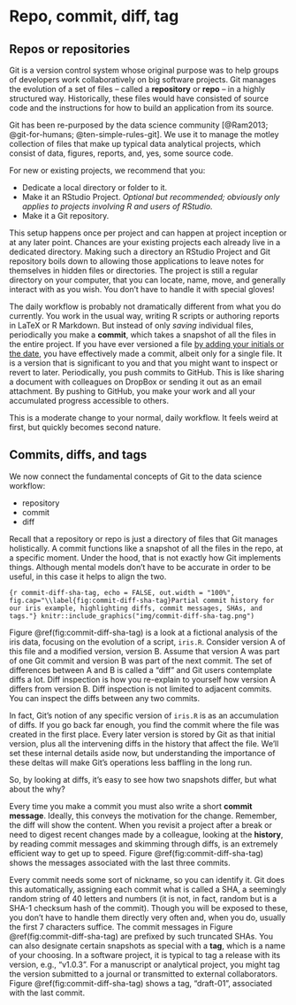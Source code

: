 # Repo, commit, diff, tag {#git-basics}

## Repos or repositories

Git is a version control system whose original purpose was to help groups of
developers work collaboratively on big software projects. Git manages the
evolution of a set of files -- called a __repository__ or __repo__ -- in a
highly structured way. Historically, these files would have consisted of source
code and the instructions for how to build an application from its source.

Git has been re-purposed by the data science community 
[@Ram2013; @git-for-humans; @ten-simple-rules-git]. 
We use it to manage the motley collection of files that make up typical data
analytical projects, which consist of data, figures, reports, and, yes, some
source code.

For new or existing projects, we recommend that you:

  * Dedicate a local directory or folder to it.
  * Make it an RStudio Project. *Optional but recommended; obviously only applies to projects involving R and users of RStudio.*
  * Make it a Git repository.
  
This setup happens once per project and can happen at project inception or at
any later point. Chances are your existing projects each already live in a
dedicated directory. Making such a directory an RStudio Project and Git
repository boils down to allowing those applications to leave notes for
themselves in hidden files or directories. The project is still a regular
directory on your computer, that you can locate, name, move, and generally
interact with as you wish. You don't have to handle it with special gloves!

The daily workflow is probably not dramatically different from what you do
currently. You work in the usual way, writing R scripts or authoring reports in
LaTeX or R Markdown. But instead of only *saving* individual files, periodically
you make a __commit__, which takes a snapshot of all the files in the entire
project. If you have ever versioned a file
[by adding your initials or the date](http://www.phdcomics.com/comics/archive.php?comicid=1531), 
you have effectively made a commit, albeit only for a single file. It is a
version that is significant to you and that you might want to inspect or revert
to later. Periodically, you push commits to GitHub. This is like sharing a
document with colleagues on DropBox or sending it out as an email attachment. By
pushing to GitHub, you make your work and all your accumulated progress
accessible to others.
  
This is a moderate change to your normal, daily workflow. It feels weird at
first, but quickly becomes second nature.

## Commits, diffs, and tags

We now connect the fundamental concepts of Git to the data science workflow:

  * repository
  * commit
  * diff

Recall that a repository or repo is just a directory of files that Git manages
holistically. A commit functions like a snapshot of all the files in the repo,
at a specific moment. Under the hood, that is not exactly how Git implements
things. Although mental models don't have to be accurate in order to be useful,
in this case it helps to align the two.

```{r commit-diff-sha-tag, echo = FALSE, out.width = "100%", fig.cap="\\label{fig:commit-diff-sha-tag}Partial commit history for our iris example, highlighting diffs, commit messages, SHAs, and tags."}
knitr::include_graphics("img/commit-diff-sha-tag.png")
```

Figure \@ref(fig:commit-diff-sha-tag) is a look at a fictional analysis of the
iris data, focusing on the evolution of a script, `iris.R`. Consider version A
of this file and a modified version, version B. Assume that version A was part
of one Git commit and version B was part of the next commit. The set of
differences between A and B is called a "diff" and Git users contemplate diffs a
lot. Diff inspection is how you re-explain to yourself how version A differs
from version B. Diff inspection is not limited to adjacent commits. You can
inspect the diffs between any two commits.

In fact, Git's notion of any specific version of `iris.R` is as an accumulation
of diffs. If you go back far enough, you find the commit where the file was
created in the first place. Every later version is stored by Git as that initial
version, plus all the intervening diffs in the history that affect the file.
We'll set these internal details aside now, but understanding the importance of
these deltas will make Git's operations less baffling in the long run.

So, by looking at diffs, it's easy to see how two snapshots differ, but what
about the why?

Every time you make a commit you must also write a short __commit message__.
Ideally, this conveys the motivation for the change. Remember, the diff will
show the content. When you revisit a project after a break or need to digest
recent changes made by a colleague, looking at the __history__, by reading
commit messages and skimming through diffs, is an extremely efficient way to get
up to speed. Figure \@ref(fig:commit-diff-sha-tag) shows the messages associated
with the last three commits.

Every commit needs some sort of nickname, so you can identify it. Git does this
automatically, assigning each commit what is called a SHA, a seemingly random
string of 40 letters and numbers (it is not, in fact, random but is a SHA-1
checksum hash of the commit). Though you will be exposed to these, you don't
have to handle them directly very often and, when you do, usually the first 7
characters suffice. The commit messages in Figure \@ref(fig:commit-diff-sha-tag)
are prefixed by such truncated SHAs. You can also designate certain snapshots as
special with a __tag__, which is a name of your choosing. In a software project,
it is typical to tag a release with its version, e.g., "v1.0.3". For a
manuscript or analytical project, you might tag the version submitted to a
journal or transmitted to external collaborators. Figure
\@ref(fig:commit-diff-sha-tag) shows a tag, "draft-01", associated with the last
commit.
